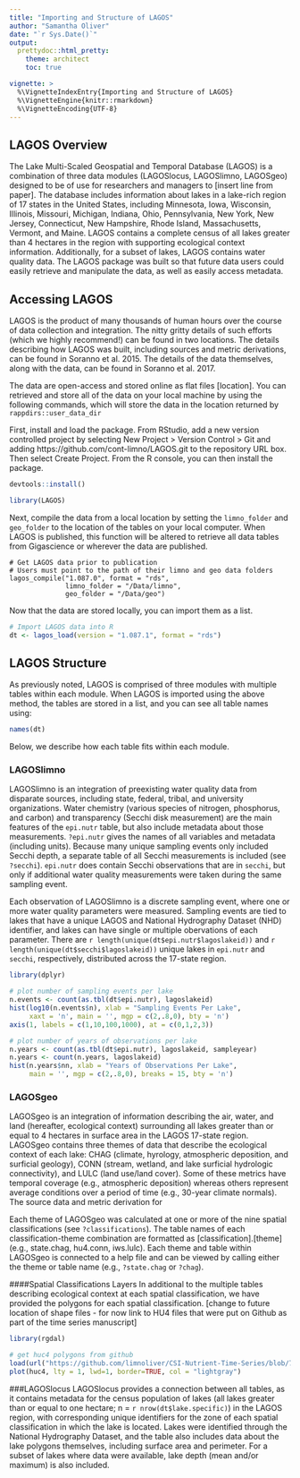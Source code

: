 ```yaml
---
title: "Importing and Structure of LAGOS"
author: "Samantha Oliver"
date: "`r Sys.Date()`"
output: 
  prettydoc::html_pretty:
    theme: architect
    toc: true

vignette: >
  %\VignetteIndexEntry{Importing and Structure of LAGOS}
  %\VignetteEngine{knitr::rmarkdown}
  %\VignetteEncoding{UTF-8}
---
```


## LAGOS Overview
The Lake Multi-Scaled Geospatial and Temporal Database (LAGOS) is a 
combination of three data modules (LAGOSlocus, LAGOSlimno, LAGOSgeo) designed to be of use for researchers and managers to [insert line from paper]. The database includes information about lakes in a lake-rich region of 17 states in the United States, including Minnesota, Iowa, Wisconsin, Illinois, Missouri, Michigan, Indiana, Ohio, Pennsylvania, New York, New Jersey, Connecticut, New Hampshire, Rhode Island, Massachusetts, Vermont, and Maine. LAGOS contains a complete census of all lakes greater than 4 hectares in the region with supporting ecological context information. Additionally, for a subset of lakes, LAGOS contains water quality data. The LAGOS package was built so that future data users could easily retrieve and manipulate the data, as well as easily access metadata. 

## Accessing LAGOS
LAGOS is the product of many thousands of human hours over the course of 
data collection and integration. The nitty gritty details of such efforts (which we highly recommend!) can be found in two locations. The details describing how LAGOS was built, including sources and metric derivations, can be found in Soranno et al. 2015. The details of the data themselves, along with the data, can be found in Soranno et al. 2017. 

The data are open-access and stored online as flat files [location]. You can retrieved and store all of the data on your local machine by using the following commands, which will store the data in the location returned by `rappdirs::user_data_dir`

First, install and load the package. From RStudio, add a new version controlled project by selecting New Project > Version Control > Git and adding https://github.com/cont-limno/LAGOS.git to the repository URL box. Then select Create Project. From the R console, you can then install the package. 
```r
devtools::install()
```
```r
library(LAGOS)
```
Next, compile the data from a local location by setting the `limno_folder` and `geo_folder` to the location of the tables on your local computer. When LAGOS is published, this function will be altered to retrieve all data tables from Gigascience or wherever the data are published.
```
# Get LAGOS data prior to publication
# Users must point to the path of their limno and geo data folders
lagos_compile("1.087.0", format = "rds", 
              limno_folder = "/Data/limno",
              geo_folder = "/Data/geo")
```
Now that the data are stored locally, you can import them as a list.
```r
# Import LAGOS data into R
dt <- lagos_load(version = "1.087.1", format = "rds")
```
## LAGOS Structure
As previously noted, LAGOS is comprised of three modules with multiple tables within each module. When LAGOS is imported using the above method, the tables are stored in a list, and you can see all table names using:
```r
names(dt)
```
Below, we describe how each table fits within each module. 

### LAGOSlimno
LAGOSlimno is an integration of preexisting water quality data from disparate sources, including state, federal, tribal, and university organizations. Water chemistry (various species of nitrogen, phosphorus, and carbon) and transparency (Secchi disk measurement) are the main features of the `epi.nutr` table, but also include metadata about those measurements. `?epi.nutr` gives the names of all variables and metadata (including units). Because many unique sampling events only included Secchi depth, a separate table of all Secchi measurements is included (see `?secchi`). `epi.nutr` does contain Secchi observations that are in `secchi`, but only if additional water quality measurements were taken during the same sampling event.

Each observation of LAGOSlimno is a discrete sampling event, where one or more water quality parameters were measured. Sampling events are tied to lakes that have a unique LAGOS and National Hydrography Dataset (NHD) identifier, and lakes can have single or multiple obervations of each parameter. There are `r length(unique(dt$epi.nutr$lagoslakeid))` and `r length(unique(dt$secchi$lagoslakeid))` unique lakes in `epi.nutr` and `secchi`, respectively, distributed across the 17-state region. 

```r
library(dplyr)
```

```r
# plot number of sampling events per lake
n.events <- count(as.tbl(dt$epi.nutr), lagoslakeid)
hist(log10(n.events$n), xlab = "Sampling Events Per Lake", 
     xaxt = 'n', main = '', mgp = c(2,.8,0), bty = 'n')
axis(1, labels = c(1,10,100,1000), at = c(0,1,2,3))

# plot number of years of observations per lake
n.years <- count(as.tbl(dt$epi.nutr), lagoslakeid, sampleyear)
n.years <- count(n.years, lagoslakeid)
hist(n.years$nn, xlab = "Years of Observations Per Lake", 
     main = '', mgp = c(2,.8,0), breaks = 15, bty = 'n')
```

### LAGOSgeo
LAGOSgeo is an integration of information describing the air, water, and 
land (hereafter, ecological context) surrounding all lakes greater than or equal to 4 hectares in surface area in the LAGOS 17-state region. LAGOSgeo contains three themes of data that describe the ecological context of each lake: CHAG (climate, hyrology, atmospheric deposition, and surficial geology), CONN (stream, wetland, and lake surficial hydrologic connectivity), and LULC (land use/land cover). Some of these metrics have temporal coverage (e.g., atmospheric deposition) whereas others represent average conditions over a period of time (e.g., 30-year climate normals). The source data and metric derivation for 

Each theme of LAGOSgeo was calculated at one or more of the nine spatial classifications (see `?classifications`). The table names of each classification-theme combination are formatted as  [classification].[theme] (e.g., state.chag, hu4.conn, iws.lulc). Each theme and table within LAGOSgeo is connected to a help file and can be viewed by calling either the theme or table name (e.g., `?state.chag` or `?chag`). 

####Spatial Classifications Layers
In additional to the multiple tables describing ecological context at each spatial classification, we have provided the polygons for each spatial classification. [change to future location of shape files - for now link to HU4 files that were put on Github as part of the time series manuscript]
```r
library(rgdal)

# get huc4 polygons from github
load(url("https://github.com/limnoliver/CSI-Nutrient-Time-Series/blob/72c8269902e53c7ec6a2cfbe13a0239d13062dc8/Data/huc4.RData?raw=true"))
plot(huc4, lty = 1, lwd=1, border=TRUE, col = "lightgray")
```

###LAGOSlocus
LAGOSlocus provides a connection between all tables, as it contains metadata for the census population of lakes (all lakes greater than or equal to one hectare; n = `r nrow(dt$lake.specific)`) in the LAGOS region, with corresponding unique identifiers for the zone of each spatial classification in which the lake is located. Lakes were identified through the National Hydrography Dataset, and the table also includes data about the lake polygons themselves, including surface area and perimeter. For a subset of lakes where data were available, lake depth (mean and/or maximum) is also included. 

